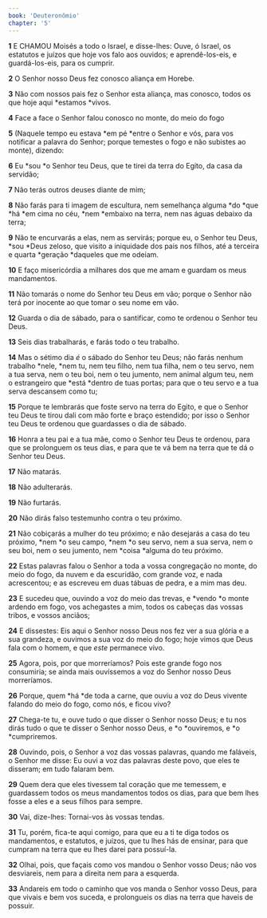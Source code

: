 ```yaml
---
book: 'Deuteronômio'
chapter: '5'
---
```


**1** E CHAMOU Moisés a todo o Israel, e disse-lhes: Ouve, ó Israel, os estatutos e juízos que hoje vos falo aos ouvidos; e aprendê-los-eis, e guardá-los-eis, para os cumprir.

**2** O Senhor nosso Deus fez conosco aliança em Horebe.

**3** Não com nossos pais fez o Senhor esta aliança, mas conosco, todos os que hoje aqui *estamos *vivos.

**4** Face a face o Senhor falou conosco no monte, do meio do fogo

**5** (Naquele tempo eu estava *em pé *entre o Senhor e vós, para vos notificar a palavra do Senhor; porque temestes o fogo e não subistes ao monte), dizendo:

**6** Eu *sou *o Senhor teu Deus, que te tirei da terra do Egito, da casa da servidão;

**7** Não terás outros deuses diante de mim;

**8** Não farás para ti imagem de escultura, nem semelhança alguma *do *que *há *em cima no céu, *nem *embaixo na terra, nem nas águas debaixo da terra;

**9** Não te encurvarás a elas, nem as servirás; porque eu, o Senhor teu Deus, *sou *Deus zeloso, que visito a iniquidade dos pais nos filhos, até a terceira e quarta *geração *daqueles que me odeiam.

**10** E faço misericórdia a milhares dos que me amam e guardam os meus mandamentos.

**11** Não tomarás o nome do Senhor teu Deus em vão; porque o Senhor não terá por inocente ao que tomar o seu nome em vão.

**12** Guarda o dia de sábado, para o santificar, como te ordenou o Senhor teu Deus.

**13** Seis dias trabalharás, e farás todo o teu trabalho.

**14** Mas o sétimo dia _é_ o sábado do Senhor teu Deus; não farás nenhum trabalho *nele, *nem tu, nem teu filho, nem tua filha, nem o teu servo, nem a tua serva, nem o teu boi, nem o teu jumento, nem animal algum teu, nem o estrangeiro que *está *dentro de tuas portas; para que o teu servo e a tua serva descansem como tu;

**15** Porque te lembrarás que foste servo na terra do Egito, e que o Senhor teu Deus te tirou dali com mão forte e braço estendido; por isso o Senhor teu Deus te ordenou que guardasses o dia de sábado.

**16** Honra a teu pai e a tua mãe, como o Senhor teu Deus te ordenou, para que se prolonguem os teus dias, e para que te vá bem na terra que te dá o Senhor teu Deus.

**17** Não matarás.

**18** Não adulterarás.

**19** Não furtarás.

**20** Não dirás falso testemunho contra o teu próximo.

**21** Não cobiçarás a mulher do teu próximo; e não desejarás a casa do teu próximo, *nem *o seu campo, *nem *o seu servo, nem a sua serva, nem o seu boi, nem o seu jumento, nem *coisa *alguma do teu próximo.

**22** Estas palavras falou o Senhor a toda a vossa congregação no monte, do meio do fogo, da nuvem e da escuridão, com grande voz, e nada acrescentou; e as escreveu em duas tábuas de pedra, e a mim mas deu.

**23** E sucedeu que, ouvindo a voz do meio das trevas, e *vendo *o monte ardendo em fogo, vos achegastes a mim, todos os cabeças das vossas tribos, e vossos anciãos;

**24** E dissestes: Eis aqui o Senhor nosso Deus nos fez ver a sua glória e a sua grandeza, e ouvimos a sua voz do meio do fogo; hoje vimos que Deus fala com o homem, e que _este_ permanece vivo.

**25** Agora, pois, por que morreríamos? Pois este grande fogo nos consumiria; se ainda mais ouvíssemos a voz do Senhor nosso Deus morreríamos.

**26** Porque, quem *há *de toda a carne, que ouviu a voz do Deus vivente falando do meio do fogo, como nós, e ficou vivo?

**27** Chega-te tu, e ouve tudo o que disser o Senhor nosso Deus; e tu nos dirás tudo o que te disser o Senhor nosso Deus, e *o *ouviremos, e *o *cumpriremos.

**28** Ouvindo, pois, o Senhor a voz das vossas palavras, quando me faláveis, o Senhor me disse: Eu ouvi a voz das palavras deste povo, que eles te disseram; em tudo falaram bem.

**29** Quem dera que eles tivessem tal coração que me temessem, e guardassem todos os meus mandamentos todos os dias, para que bem lhes fosse a eles e a seus filhos para sempre.

**30** Vai, dize-lhes: Tornai-vos às vossas tendas.

**31** Tu, porém, fica-te aqui comigo, para que eu a ti te diga todos os mandamentos, e estatutos, e juízos, que tu lhes hás de ensinar, para que cumpram na terra que eu lhes darei para possuí-la.

**32** Olhai, pois, que façais como vos mandou o Senhor vosso Deus; não vos desviareis, nem para a direita nem para a esquerda.

**33** Andareis em todo o caminho que vos manda o Senhor vosso Deus, para que vivais e bem vos suceda, e prolongueis os dias na terra que haveis de possuir.
